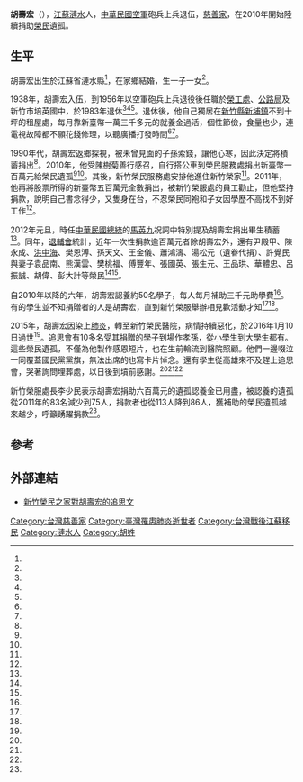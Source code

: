 {{Infobox Biography
| name =胡壽宏
| image name = Hu Shou Hong.jpg
| width = 200px
| now =
| period = 
| sex = 
| native place =
| date of birth = 
| spouse =
| relatives =
| children  =
| birth_date    = {{birth date|1922|6|9}}
| place of birth = {{ROC-1912|江蘇省}}[[漣水縣|漣水縣]]
| residence   =
| date_of_death  = {{Death date and age|2016|1|10|1922|6|9}}
| place_of_death = {{TWN}}[[新竹縣|新竹縣]][[竹東鎮|竹東鎮]][[臺北榮民總醫院新竹分院|臺北榮民總醫院新竹分院]]
| nationality = {{ROC}}
| religion = 
| educate = 
| work = 
}}
'''胡壽宏'''（{{bd|1922年|6月9日|2016年|1月10日}}），[[江蘇|江蘇]][[漣水縣|漣水]]人，[[中華民國空軍|中華民國空軍]]砲兵上兵退伍，[[慈善家|慈善家]]，在2010年開始陸續捐助[[榮民|榮民]]遺孤。

==生平==

胡壽宏出生於江蘇省漣水縣<ref name="榮光第2174期"/>，在家鄉結婚，生一子一女<ref name="蘋果日報"/>。

1938年，胡壽宏入伍，到1956年以空軍砲兵上兵退役後任職於[[榮民工程公司|榮工處]]、[[公路局|公路局]]及新竹市培英國中，於1983年退休<ref name="榮光第2174期"/><ref name="蘋果日報"/><ref name="人間福報"/>。退休後，他自己獨居在[[新竹縣|新竹縣]][[新埔鎮|新埔鎮]]不到十坪的租屋處，每月靠新臺幣一萬三千多元的就養金過活，個性節儉，食量也少，連電視故障都不願花錢修理，以聽廣播打發時間<ref name="蘋果日報"/><ref name="蘋果日報2"/>。

1990年代，胡壽宏返鄉探視，被未曾見面的子孫索錢，讓他心寒，因此決定將積蓄捐出<ref name="蘋果日報"/>。2010年，他受[[陳樹菊|陳樹菊]]善行感召，自行搭公車到榮民服務處捐出新臺幣一百萬元給榮民遺孤<ref name="人間福報"/><ref name="蘋果日報"/>。其後，新竹榮民服務處安排他進住新竹榮家<ref name="榮光第2174期"/>。2011年，他再將股票所得的新臺幣五百萬元全數捐出，被新竹榮服處的員工勸止，但他堅持捐款，說明自己書念得少，又隻身在台，不忍榮民同袍和子女因學歷不高找不到好工作<ref name="人間福報"/>。

2012年元旦，時任[[中華民國總統|中華民國總統]]的[[馬英九|馬英九]]祝詞中特別提及胡壽宏捐出畢生積蓄<ref name="榮光第2180期"/>。同年，[[中華民國國軍退除役官兵輔導委員會|退輔會]]統計，近年一次性捐款逾百萬元者除胡壽宏外，還有尹殿甲、陳永成、[[洪中海|洪中海]]、樊恩溥、孫天文、王金儀、蕭鴻濤、湯松元（遺眷代捐）、許覺民與妻子袁品南、熊漢雲、樊桃福、傅豐年、張國英、張生元、王品珙、華體忠、呂振誠、胡偉、彭大計等榮民<ref name="榮光第2193期"/><ref name="榮光第2194期"/>。

自2010年以降的六年，胡壽宏認養約50名學子，每人每月補助三千元助學費<ref name="蘋果日報"/>。有的學生並不知捐贈者的人是胡壽宏，直到新竹榮服舉辦相見歡活動才知<ref name="蘋果日報2"/><ref name="自由時報"/>。

2015年，胡壽宏因染上[[肺炎|肺炎]]，轉至新竹榮民醫院，病情持續惡化，於2016年1月10日過世<ref name="蘋果日報2"/>。追思會有10多名受其捐贈的學子到場作孝孫，從小學生到大學生都有。這些榮民遺孤，不僅為他製作感恩短片，也在生前輪流到醫院照顧。他們一邊啜泣一同覆蓋國民黨黨旗，無法出席的也寫卡片悼念。還有學生從高雄來不及趕上追思會，哭著詢問埋葬處，以日後到墳前感謝。<ref name="蘋果日報"/><ref name="自由時報"/><ref name="自由時報2"/>

新竹榮服處長李少民表示胡壽宏捐助六百萬元的遺孤認養金已用盡，被認養的遺孤從2011年的83名減少到75人，捐款者也從113人降到86人，獲補助的榮民遺孤越來越少，呼籲踴躍捐款<ref name="自由時報2"/>。

==參考==
{{portal box|人物||江蘇|台灣}}
{{reflist|1|refs=

<ref name="人間福報">{{Cite news|url=http://www.merit-times.com.tw/NewsPage.aspx?unid=241835|title=助同袍遺孤 老榮民捐500萬|language=zh-tw|publisher=《人間福報》|author=|date=2011-10-21|accessdate=2016-01-29|archive-date=2017-01-04|archive-url=https://web.archive.org/web/20170104090710/http://www.merit-times.com.tw/NewsPage.aspx?unid=241835|dead-url=no}}</ref>

<ref name="自由時報">{{Cite news|url=http://news.ltn.com.tw/news/local/paper/953576|title=〈北部〉孤兒守護神走了 學子淚相送|language=zh-tw|publisher=《自由時報》|author=傅潮標|date=2016-01-28|accessdate=2016-01-29|archive-date=2016-01-29|archive-url=https://web.archive.org/web/20160129014300/http://news.ltn.com.tw/news/local/paper/953576|dead-url=no}}</ref>

<ref name="自由時報2">{{Cite news|url=http://news.ltn.com.tw/news/society/breakingnews/1585357|title=就愛這個味！榮民遺孤陪認養人 大啖家鄉麵疙瘩|language=zh-tw|publisher=《自由時報》|author=洪美秀|date=2016-01-26|accessdate=2016-01-29|archive-date=2019-08-28|archive-url=https://web.archive.org/web/20190828023130/https://news.ltn.com.tw/news/society/breakingnews/1585357|dead-url=no}}</ref>

<ref name="蘋果日報">{{Cite news|url=http://m.appledaily.com.tw/column/article/115/twapple/20160128/37036488|title=捐600萬守護遺孤 50孫淚送榮民爺|language=zh-tw|publisher=《蘋果日報》|author=黃羿馨、林師民|date=2016-01-28|accessdate=2016-01-29|archive-date=2017-01-04|archive-url=https://web.archive.org/web/20170104163333/http://m.appledaily.com.tw/column/article/115/twapple/20160128/37036488|dead-url=no}}</ref>

<ref name="蘋果日報2">{{Cite news|url=http://www.appledaily.com.tw/realtimenews/article/new/20160127/784490/|title=【暖蘋果】孤兒守護神病逝　50遺孤當孝孫送行|language=zh-tw|publisher=《蘋果日報》|author=黃羿馨|date=2016-01-27|accessdate=2016-01-29|archive-date=2016-03-02|archive-url=https://web.archive.org/web/20160302211318/http://www.appledaily.com.tw/realtimenews/article/new/20160127/784490|dead-url=no}}</ref>

<ref name="榮光第2174期">{{cite journal |author=|journal=《榮光雙周刊》|title=〈捐盡所有 爝火不息〉|date=2011-11-03|publisher=國軍退除役官兵輔導委員會|issue=第2174期|location=台灣|language=zh-tw }}</ref>

<ref name="榮光第2180期">{{cite journal |author=|journal=《榮光雙周刊》|title=〈龍天護佑迎新春〉|date=2012-01-18|publisher=國軍退除役官兵輔導委員會|issue=第2180期|location=台灣|language=zh-tw }}</ref>

<ref name="榮光第2193期">{{cite journal |author=|journal=《榮光雙周刊》|title=〈榮民大愛 涓涓不息〉|date=2012-07-25|publisher=國軍退除役官兵輔導委員會|issue=第2193期|location=台灣|language=zh-tw }}</ref>

<ref name="榮光第2194期">{{cite journal |author=|journal=《榮光雙周刊》|title=〈蕭鴻濤捐善款 義行可風〉|date=2012-08-08|publisher=國軍退除役官兵輔導委員會|issue=第2194期|location=台灣|language=zh-tw }}</ref>

}}

==外部連結==
*[https://webcache.googleusercontent.com/search?q=cache:PVTcY6AOTJcJ:https://www.facebook.com/%25E6%2596%25B0%25E7%25AB%25B9%25E6%25A6%25AE%25E8%25AD%25BD%25E5%259C%258B%25E6%25B0%2591%25E4%25B9%258B%25E5%25AE%25B6-571527012890952/+&cd=2&hl=zh-TW&ct=clnk&gl=tw 新竹榮民之家對胡壽宏的追思文]

[[Category:台灣慈善家|Category:台灣慈善家]]
[[Category:臺灣罹患肺炎逝世者|Category:臺灣罹患肺炎逝世者]]
[[Category:台灣戰後江蘇移民|Category:台灣戰後江蘇移民]]
[[Category:漣水人|Category:漣水人]]
[[Category:胡姓|Category:胡姓]]